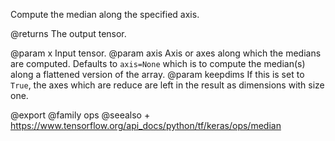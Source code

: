 Compute the median along the specified axis.

@returns
    The output tensor.

@param x Input tensor.
@param axis Axis or axes along which the medians are computed. Defaults to
    `axis=None` which is to compute the median(s) along a flattened
    version of the array.
@param keepdims If this is set to `True`, the axes which are reduce
    are left in the result as dimensions with size one.

@export
@family ops
@seealso
+ <https://www.tensorflow.org/api_docs/python/tf/keras/ops/median>

